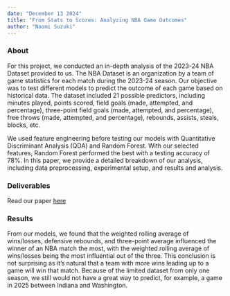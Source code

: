 ```yaml
---
date: "December 13 2024"
title: "From Stats to Scores: Analyzing NBA Game Outcomes"
author: "Naomi Suzuki"
---
```


### About

For this project, we conducted an in-depth analysis of the 2023-24 NBA Dataset provided to us. The NBA Dataset is an organization by a team of game statistics for each match during the 2023-24 season. Our objective was to test different models to predict the outcome of each game based on historical data. The dataset included 21 possible predictors, including minutes played, points scored, field goals (made, attempted, and percentage), three-point field goals (made, attempted, and percentage), free throws (made, attempted, and percentage), rebounds, assists, steals, blocks, etc.

We used feature engineering before testing our models with Quantitative Discriminant Analysis (QDA) and Random Forest. With our selected features, Random Forest performed the best with a testing accuracy of 78%. In this paper, we provide a detailed breakdown of our analysis, including data preprocessing, experimental setup, and results and analysis.

### Deliverables

Read our paper [here](/NBA_scores.pdf)

### Results

From our models, we found that the weighted rolling average of wins/losses, defensive rebounds, and three-point average influenced the winner of an NBA match the most, with the weighted rolling average of wins/losses being the most influential out of the three. This conclusion is not surprising as it’s natural that a team with more wins leading up to a game will win that match. Because of the limited dataset from only one season, we still would not have a great way to predict, for example, a game in 2025 between Indiana and Washington. 


